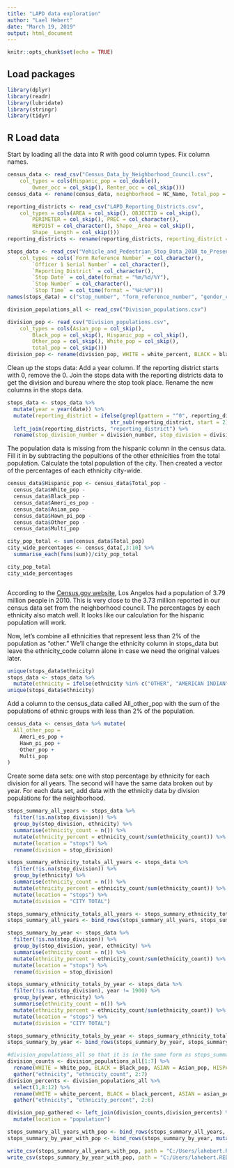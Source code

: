 ```yaml
---
title: "LAPD data exploration"
author: "Lael Hebert"
date: "March 19, 2019"
output: html_document
---
```


```r
knitr::opts_chunk$set(echo = TRUE)
```

## Load packages
```r
library(dplyr)
library(readr)
library(lubridate)
library(stringr)
library(tidyr)
```

## R Load data

Start by loading all the data into R with good column types. Fix column names.

```r
census_data <- read_csv("Census_Data_by_Neighborhood_Council.csv", 
    col_types = cols(Hispanic_pop = col_double(), 
        Owner_occ = col_skip(), Renter_occ = col_skip()))
census_data <- rename(census_data, neighborhood = NC_Name, Total_pop = "Total Population")

reporting_districts <- read_csv("LAPD_Reporting_Districts.csv", 
    col_types = cols(AREA = col_skip(), OBJECTID = col_skip(), 
        PERIMETER = col_skip(), PREC = col_character(), 
        REPDIST = col_character(), Shape__Area = col_skip(), 
        Shape__Length = col_skip()))
reporting_districts <- rename(reporting_districts, reporting_district = REPDIST, division_number = PREC, division = APREC, bureau = BUREAU, basic_car = BASICCAR)

stops_data <- read_csv("Vehicle_and_Pedestrian_Stop_Data_2010_to_Present.csv", 
    col_types = cols(`Form Reference Number` = col_character(), 
        `Officer 1 Serial Number` = col_character(), 
        `Reporting District` = col_character(), 
        `Stop Date` = col_date(format = "%m/%d/%Y"), 
        `Stop Number` = col_character(), 
        `Stop Time` = col_time(format = "%H:%M")))
names(stops_data) = c("stop_number", "form_reference_number", "gender_code", "ethnicity_code", "ethnicity", "date", "time", "officer_1_serial", "officer_1_division_num", "division_1", "officer_2_serial", "Officer_2_division_num", "division_2", "reporting_district", "stop_type", "post_stop_activity")

division_populations_all <- read_csv("Division_populations.csv") 

division_pop <- read_csv("Division_populations.csv", 
    col_types = cols(Asian_pop = col_skip(), 
        Black_pop = col_skip(), Hispanic_pop = col_skip(), 
        Other_pop = col_skip(), White_pop = col_skip(), 
        total_pop = col_skip()))
division_pop <- rename(division_pop, WHITE = white_percent, BLACK = black_percent, ASIAN = asian_percent, HISPANIC = hispanic_percent, OTHER = other_percent)


```
Clean up the stops data: 
Add a year column. 
If the reporting district starts with 0, remove the 0.
Join the stops data with the reporting districts data to get the division and bureau where the stop took place. 
Rename the new columns in the stops data.

```r
stops_data <- stops_data %>%
  mutate(year = year(date)) %>%
  mutate(reporting_district = ifelse(grepl(pattern = "^0", reporting_district), 
                                 str_sub(reporting_district, start = 2), reporting_district)) %>%
  left_join(reporting_districts, "reporting_district") %>%
  rename(stop_division_number = division_number, stop_division = division, stop_bureau = bureau, stop_basic_car = basic_car)


```

The population data is missing from the hispanic column in the census data. Fill it in by subtracting the popultions of the other ethnicities from the total population. Calculate the total population of the city. Then created a vector of the percentages of each ethnicity city-wide. 


```r
census_data$Hispanic_pop <- census_data$Total_pop - 
  census_data$White_pop -
  census_data$Black_pop -
  census_data$Ameri_es_pop -
  census_data$Asian_pop -
  census_data$Hawn_pi_pop -
  census_data$Other_pop -
  census_data$Multi_pop

city_pop_total <- sum(census_data$Total_pop)
city_wide_percentages <- census_data[,3:10] %>%
  summarise_each(funs(sum))/city_pop_total

city_pop_total
city_wide_percentages



```

According to the [Census.gov website](https://www.census.gov/quickfacts/fact/table/losangelescitycalifornia,losangelescountycalifornia/POP010210), Los Angelos had a population of 3.79 million people in 2010. This is very close to the 3.73 million reported in our census data set from the neighborhood council. The percentages by each ethnicity also match well. It looks like our calculation for the hispanic population will work.

Now, let's combine all ethnicities that represent less than 2% of the population as "other." We'll change the ethnicity column in stops_data but leave the ethnicity_code column alone in case we need the original values later. 
```r
unique(stops_data$ethnicity)
stops_data <- stops_data %>% 
  mutate(ethnicity = ifelse(ethnicity %in% c("OTHER", "AMERICAN INDIAN", "MULTI-DESCENTS"), "OTHER", ethnicity))
unique(stops_data$ethnicity)


```
Add a column to the census_data called All_other_pop with the sum of the populations of ethnic groups with less than 2% of the population.  
```r
census_data <- census_data %>% mutate(
  All_other_pop = 
    Ameri_es_pop +
    Hawn_pi_pop +
    Other_pop + 
    Multi_pop
)
```
Create some data sets: one with stop percentage by ethnicity for each division for all years. The second will have the same data broken out by year.  For each data set, add data with the ethnicity data by division populations for the neighborhood.  
```r
stops_summary_all_years <- stops_data %>% 
  filter(!is.na(stop_division)) %>%
  group_by(stop_division, ethnicity) %>%
  summarise(ethnicity_count = n()) %>%
  mutate(ethnicity_percent = ethnicity_count/sum(ethnicity_count)) %>%
  mutate(location = "stops") %>%
  rename(division = stop_division)

stops_summary_ethnicity_totals_all_years <- stops_data %>% 
  filter(!is.na(stop_division)) %>%
  group_by(ethnicity) %>%
  summarise(ethnicity_count = n()) %>%
  mutate(ethnicity_percent = ethnicity_count/sum(ethnicity_count)) %>%
  mutate(location = "stops") %>% 
  mutate(division = "CITY TOTAL")

stops_summary_ethnicity_totals_all_years <- stops_summary_ethnicity_totals_all_years[c(5,1,2,3,4)]
stops_summary_all_years <- bind_rows(stops_summary_all_years, stops_summary_ethnicity_totals_all_years)

stops_summary_by_year <- stops_data %>% 
  filter(!is.na(stop_division)) %>%
  group_by(stop_division, year, ethnicity) %>%
  summarise(ethnicity_count = n()) %>%
  mutate(ethnicity_percent = ethnicity_count/sum(ethnicity_count)) %>%
  mutate(location = "stops") %>%
  rename(division = stop_division)

stops_summary_ethnicity_totals_by_year <- stops_data %>% 
  filter(!is.na(stop_division), year != 1900) %>%
  group_by(year, ethnicity) %>%
  summarise(ethnicity_count = n()) %>%
  mutate(ethnicity_percent = ethnicity_count/sum(ethnicity_count)) %>%
  mutate(location = "stops") %>%
  mutate(division = "CITY TOTAL")

stops_summary_ethnicity_totals_by_year <- stops_summary_ethnicity_totals_by_year[c(6,1,2,3,4,5)]
stops_summary_by_year <- bind_rows(stops_summary_by_year, stops_summary_ethnicity_totals_by_year)

#division_populations_all so that it is in the same form as stops_summary. Call it division_pop_gathered
division_counts <- division_populations_all[1:7] %>% 
  rename(WHITE = White_pop, BLACK = Black_pop, ASIAN = Asian_pop, HISPANIC = Hispanic_pop, OTHER = Other_pop) %>%
  gather("ethnicity", "ethnicity_count", 2:7) 
division_percents <- division_populations_all %>%
  select(1,8:12) %>%
  rename(WHITE = white_percent, BLACK = black_percent, ASIAN = asian_percent, HISPANIC = hispanic_percent, OTHER = other_percent)  %>%
  gather("ethnicity", "ethnicity_percent", 2:6)

division_pop_gathered <- left_join(division_counts,division_percents) %>%
  mutate(location = "population")

stops_summary_all_years_with_pop <- bind_rows(stops_summary_all_years, division_pop_gathered)
stops_summary_by_year_with_pop <- bind_rows(stops_summary_by_year, mutate(division_pop_gathered, year = 2010))

write_csv(stops_summary_all_years_with_pop, path = "C:/Users/lahebert.REDMOND/Documents/Learning/Springboard/Introduction to Data Science/Capstone/Data/Output/stops_summary_all_years_with_pop.csv")
write_csv(stops_summary_by_year_with_pop, path = "C:/Users/lahebert.REDMOND/Documents/Learning/Springboard/Introduction to Data Science/Capstone/Data/Output/stops_summary_by_year_with_pop.csv")

```

